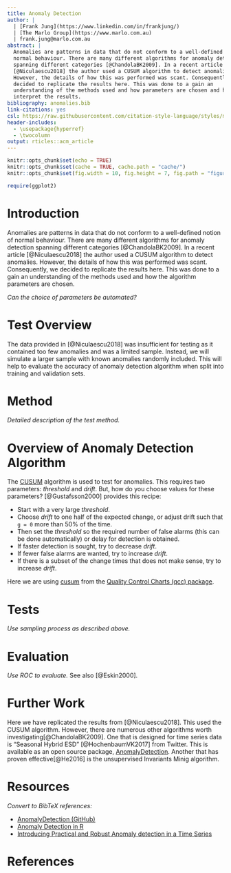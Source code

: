 ```yaml
---
title: Anomaly Detection
author: |
  | [Frank Jung](https://www.linkedin.com/in/frankjung/)
  | [The Marlo Group](https://www.marlo.com.au)
  | frank.jung@marlo.com.au
abstract: |
  Anomalies are patterns in data that do not conform to a well-defined notion of
  normal behaviour. There are many different algorithms for anomaly detection
  spanning different categories [@ChandolaBK2009]. In a recent article
  [@Niculaescu2018] the author used a CUSUM algorithm to detect anomalies.
  However, the details of how this was performed was scant. Consequently, we
  decided to replicate the results here. This was done to a gain an
  understanding of the methods used and how parameters are chosen and how to
  interpret the results.
bibliography: anomalies.bib
link-citations: yes
csl: https://raw.githubusercontent.com/citation-style-language/styles/master/association-for-computing-machinery.csl
header-includes:
  - \usepackage{hyperref}
  - \twocolumn
output: rticles::acm_article
---
```


```r
knitr::opts_chunk$set(echo = TRUE)
knitr::opts_chunk$set(cache = TRUE, cache.path = "cache/")
knitr::opts_chunk$set(fig.width = 10, fig.height = 7, fig.path = "figure/")

require(ggplot2)
```


# Introduction

Anomalies are patterns in data that do not conform to a well-defined notion of
normal behaviour. There are many different algorithms for anomaly detection
spanning different categories [@ChandolaBK2009]. In a recent article
[@Niculaescu2018] the author used a CUSUM algorithm to detect anomalies.
However, the details of how this was performed was scant. Consequently, we
decided to replicate the results here. This was done to a gain an understanding
of the methods used and how the algorithm parameters are chosen.

_Can the choice of parameters be automated?_


# Test Overview

The data provided in [@Niculaescu2018] was insufficient for testing as it
contained too few anomalies and was a limited sample. Instead, we will simulate
a larger sample with known anomalies randomly included. This will help to
evaluate the accuracy of anomaly detection algorithm when split into training
and validation sets.


# Method

_Detailed description of the test method._


# Overview of Anomaly Detection Algorithm

The [CUSUM](https://en.wikipedia.org/wiki/CUSUM) algorithm is used to test for
anomalies. This requires two parameters: *threshold* and *drift*. But, how do
you choose values for these parameters? [@Gustafsson2000] provides this recipe:

* Start with a very large *threshold*.
* Choose *drift* to one half of the expected change, or adjust drift such that `g = 0` more than 50% of the time.
* Then set the *threshold* so the required number of false alarms (this can be done automatically) or delay for detection is obtained.
* If faster detection is sought, try to decrease *drift*.
* If fewer false alarms are wanted, try to increase *drift*.
* If there is a subset of the change times that does not make sense, try to increase *drift*.

Here we are using
[cusum](https://www.rdocumentation.org/packages/qcc/versions/2.6/topics/cusum)
from the [Quality Control Charts (qcc)
package](https://www.rdocumentation.org/packages/qcc/).


# Tests

_Use sampling process as described above._


# Evaluation

_Use ROC to evaluate._
See also [@Eskin2000].


# Further Work

Here we have replicated the results from [@Niculaescu2018].  This used the CUSUM
algorithm. However, there are numerous other algorithms worth
investigating[@ChandolaBK2009]. One that is designed for time series data is
"Seasonal Hybrid ESD" [@HochenbaumVK2017] from Twitter. This is available as an
open source package,
[AnomalyDetection](https://github.com/twitter/AnomalyDetection). Another that
has proven effective[@He2016] is the unsupervised Invariants Minig algorithm.


# Resources

_Convert to BibTeX references:_

* [AnomalyDetection (GitHub)](https://github.com/twitter/AnomalyDetection)
* [Anomaly Detection in R](https://www.r-bloggers.com/anomaly-detection-in-r-2/)
* [Introducing Practical and Robust Anomaly detection in a Time Series](https://blog.twitter.com/engineering/en_us/a/2015/introducing-practical-and-robust-anomaly-detection-in-a-time-series.html)


# References

